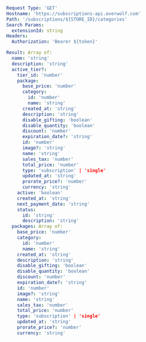 ```yaml
Request Type: 'GET'
Hostname: 'https://subscriptions-api.overwolf.com'
Path: '/subscriptions/${STORE_ID}/categories'
Search Params:
  extensionId: string
Headers:
  Authorization: 'Bearer ${token}'

Result: Array of:
  name: 'string'
  description: 'string' 
  active_tier?:
    tier_id: 'number'
    package:
      base_price: 'number'
      category:
        id: 'number'
        name: 'string'
      created_at: 'string'
      description: 'string'
      disable_gifting: 'boolean'
      disable_quantity: 'boolean'
      discount: 'number'
      expiration_date?: 'string'
      id: 'number'
      image?: 'string'
      name: 'string'
      sales_tax: 'number'
      total_price: 'number'
      type: 'subscription' | 'single'
      updated_at: 'string'
      prorate_price?: 'number'
      currency: 'string'
    active: 'boolean'
    created_at: 'string'
    next_payment_date: 'string'
    status:
      id: 'string'
      description: 'string'
  packages: Array of:
    base_price: 'number'
    category:
      id: 'number'
      name: 'string'
    created_at: 'string'
    description: 'string'
    disable_gifting: 'boolean'
    disable_quantity: 'boolean'
    discount: 'number'
    expiration_date?: 'string'
    id: 'number'
    image?: 'string'
    name: 'string'
    sales_tax: 'number'
    total_price: 'number'
    type: 'subscription' | 'single'
    updated_at: 'string'
    prorate_price?: 'number'
    currency: 'string'
```